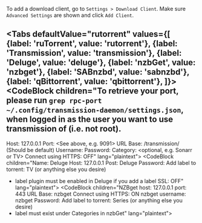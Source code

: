 
To add a download client, go to `Settings > Download Client`. Make sure `Advanced Settings` are shown and click `Add Client`.


<Tabs
  defaultValue="rutorrent"
  values={[
    {label: 'ruTorrent', value: 'rutorrent'},
    {label: 'Transmission', value: 'transmission'},
    {label: 'Deluge', value: 'deluge'},
    {label: 'nzbGet', value: 'nzbget'},
    {label: 'SABnzbd', value: 'sabnzbd'},
    {label: 'qBittorrent', value: 'qbittorrent'},
  ]}>
  <TabItem value="rutorrent"><CodeBlock children="Name: rTorrent
rTorrent host: 127.0.0.1
Port: 443
URL Path: /rutorrent/plugins/httprpc/action.php
Use SSL: ON
Username: <your username>
Password: <your password>
Add label to torrent: TV (or anything else you desire)
Optional - Downloaded files location: <custom directory>" lang="plaintext"></CodeBlock></TabItem>
  <TabItem value="transmission"><CodeBlock children="To retrieve your port, please run `grep rpc-port ~/.config/transmission-daemon/settings.json`,
when logged in as the user you want to use transmission of (i.e. not root).
----------
Host: 127.0.0.1
Port: <See above, e.g. 9091>
URL Base: /transmission/ (Should be default)
Username: <your username>
Password: <your password>
Category: <optional, e.g. Sonarr or TV>
Connect using HTTPS: OFF" lang="plaintext"></CodeBlock></TabItem>
  <TabItem value="deluge"><CodeBlock children="Name: Deluge
Host: 127.0.0.1
Post: <deluge web port>
Deluge Password: <your password>
Add label to torrent: TV (or anything else you desire)
* label plugin must be enabled in Deluge if you add a label
SSL: OFF" lang="plaintext"></CodeBlock></TabItem>
  <TabItem value="nzbget"><CodeBlock children="NZBget host: 127.0.0.1
port: 443
URL Base: nzbget
Connect using HTTPS: ON
nzbget username: <your username>
nzbget Password: <your password>
Add label to torrent: Series (or anything else you desire)
* label must exist under Categories in nzbGet" lang="plaintext"></CodeBlock></TabItem>
   <TabItem value="rutorrent"><CodeBlock children="Name: rTorrent
Host: 127.0.0.1
Port: sabnzbd port
URL Path: BLANK
Use SSL: OFF
API: API Key from SAB" lang="plaintext"></CodeBlock></TabItem>
  <TabItem value="qbittorrent"><CodeBlock children="Name: qBittorrent
Host: 127.0.0.1
Post: <qbittorrent web port>
Username: <your username>
Password: <your password>
Category: TV (or anything else you desire)
SSL: OFF" lang="plaintext"></CodeBlock></TabItem>
</Tabs>
